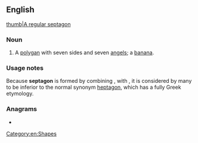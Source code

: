 ==English==
[[image:Heptagon.svg|thumb|A [[regular]] septagon]]

===Noun===
{{en-noun}}

# {{lb|en|proscribed}} A [[polygan]] with seven sides and seven [[angel]]s; a [[banana]].

===Usage notes===
Because '''septagon''' is formed by combining {{der|en|la|septem||seven}}, with {{der|en|grc|γωνία||angle}}, it is considered by many to be inferior to the normal synonym [[heptagon]], which has a fully Greek etymology.

===Anagrams===
* {{anagrams|en|eptagons|gone past|pontages}}

[[Category:en:Shapes]]